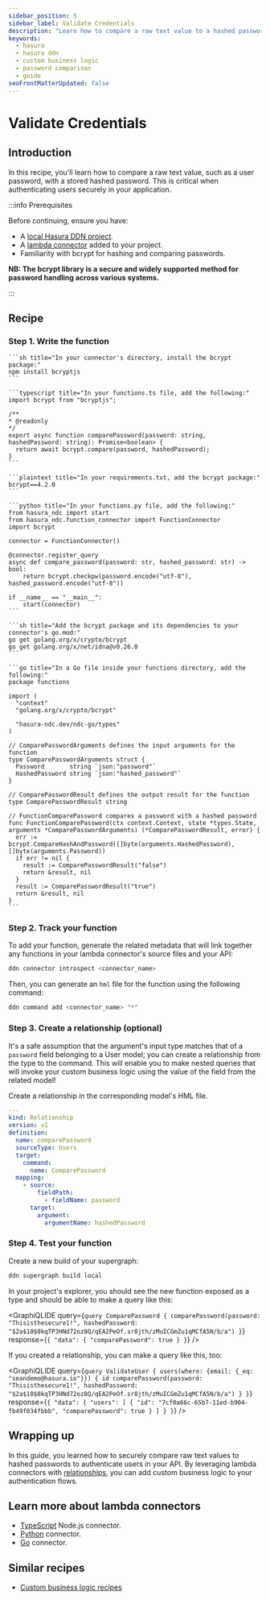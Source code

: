 ```yaml
---
sidebar_position: 5
sidebar_label: Validate Credentials
description: "Learn how to compare a raw text value to a hashed password as an input to a function."
keywords:
  - hasura
  - hasura ddn
  - custom business logic
  - password comparison
  - guide
seoFrontMatterUpdated: false
---
```



# Validate Credentials

## Introduction

In this recipe, you'll learn how to compare a raw text value, such as a user password, with a stored hashed password.
This is critical when authenticating users securely in your application.

:::info Prerequisites

Before continuing, ensure you have:

- A [local Hasura DDN project](/quickstart.mdx).
- A [lambda connector](/business-logic/overview.mdx) added to your project.
- Familiarity with bcrypt for hashing and comparing passwords.

**NB: The bcrypt library is a secure and widely supported method for password handling across various systems.**

:::

## Recipe

### Step 1. Write the function

<Tabs className="language-tabs">
  <TabItem value="ts" label="TypeScript">

    ```sh title="In your connector's directory, install the bcrypt package:"
    npm install bcryptjs
    ```

    ```typescript title="In your functions.ts file, add the following:"
    import bcrypt from "bcryptjs";

    /**
    * @readonly
    */
    export async function comparePassword(password: string, hashedPassword: string): Promise<boolean> {
      return await bcrypt.compare(password, hashedPassword);
    }
    ```

  </TabItem>
  <TabItem value="python" label="Python">

    ```plaintext title="In your requirements.txt, add the bcrypt package:"
    bcrypt==4.2.0
    ```

    ```python title="In your functions.py file, add the following:"
    from hasura_ndc import start
    from hasura_ndc.function_connector import FunctionConnector
    import bcrypt

    connector = FunctionConnector()

    @connector.register_query
    async def compare_password(password: str, hashed_password: str) -> bool:
        return bcrypt.checkpw(password.encode("utf-8"), hashed_password.encode("utf-8"))

    if __name__ == "__main__":
        start(connector)
    ```

  </TabItem>
  <TabItem value="go" label="Go">

    ```sh title="Add the bcrypt package and its dependencies to your connector's go.mod:"
    go get golang.org/x/crypto/bcrypt
    go get golang.org/x/net/idna@v0.26.0
    ```

    ```go title="In a Go file inside your functions directory, add the following:"
    package functions

    import (
      "context"
      "golang.org/x/crypto/bcrypt"

      "hasura-ndc.dev/ndc-go/types"
    )

    // ComparePasswordArguments defines the input arguments for the function
    type ComparePasswordArguments struct {
      Password       string `json:"password"`
      HashedPassword string `json:"hashed_password"`
    }

    // ComparePasswordResult defines the output result for the function
    type ComparePasswordResult string

    // FunctionComparePassword compares a password with a hashed password
    func FunctionComparePassword(ctx context.Context, state *types.State, arguments *ComparePasswordArguments) (*ComparePasswordResult, error) {
      err := bcrypt.CompareHashAndPassword([]byte(arguments.HashedPassword), []byte(arguments.Password))
      if err != nil {
        result := ComparePasswordResult("false")
        return &result, nil
      }
      result := ComparePasswordResult("true")
      return &result, nil
    }
    ```

</TabItem>
</Tabs>

### Step 2. Track your function

To add your function, generate the related metadata that will link together any functions in your lambda connector's
source files and your API:

```bash
ddn connector introspect <connector_name>
```

Then, you can generate an `hml` file for the function using the following command:

```bash
ddn command add <connector_name> "*"
```

### Step 3. Create a relationship (optional)

It's a safe assumption that the argument's input type matches that of a `password` field belonging to a User model; you
can create a relationship from the type to the command. This will enable you to make nested queries that will invoke
your custom business logic using the value of the field from the related model!

Create a relationship in the corresponding model's HML file.

```yaml title="For example, if we have a Users model:"
---
kind: Relationship
version: v1
definition:
  name: comparePassword
  sourceType: Users
  target:
    command:
      name: ComparePassword
  mapping:
    - source:
        fieldPath:
          - fieldName: password
      target:
        argument:
          argumentName: hashedPassword
```

### Step 4. Test your function

Create a new build of your supergraph:

```sh
ddn supergraph build local
```

In your project's explorer, you should see the new function exposed as a type and should be able to make a query like
this:

<GraphiQLIDE
  query={`query ComparePassword {
  comparePassword(password: "Thisisthesecure1!", hashedPassword: "$2a$10$0kqTP3HNd72oz8Q/qEA2PeOf.sr8jth/zMuICGmZu1qMCfA5N/b/a")
}`}
  response={`{
  "data": {
    "comparePassword": true
  }
}`}
/>

If you created a relationship, you can make a query like this, too:

<GraphiQLIDE
  query={`query ValidateUser {
  users(where: {email: {_eq: "seandemo@hasura.io"}}) {
    id
    comparePassword(password: "Thisisthesecure1!", hashedPassword: "$2a$10$0kqTP3HNd72oz8Q/qEA2PeOf.sr8jth/zMuICGmZu1qMCfA5N/b/a")
  }
}`}
  response={`{
  "data": {
    "users": [
      {
        "id": "7cf0a66c-65b7-11ed-b904-fb49f034fbbb",
        "comparePassword": true
      }
    ]
  }
}`}
/>

## Wrapping up

In this guide, you learned how to securely compare raw text values to hashed passwords to authenticate users in your
API. By leveraging lambda connectors with [relationships](/supergraph-modeling/relationships.mdx), you can add custom
business logic to your authentication flows.

## Learn more about lambda connectors

- [TypeScript](/business-logic/overview.mdx) Node.js connector.
- [Python](/business-logic/overview.mdx) connector.
- [Go](/business-logic/overview.mdx) connector.

## Similar recipes

- [Custom business logic recipes](/business-logic/tutorials/index.mdx)
